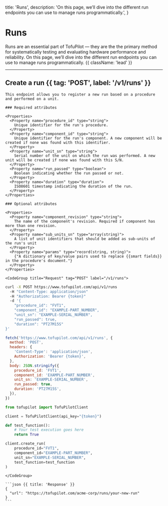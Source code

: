   title: 'Runs',
  description:
    'On this page, we’ll dive into the different run endpoints you can use to manage runs programmatically.',
}

# Runs

Runs are an essential part of TofuPilot — they are the the primary method for systematically testing and evaluating hardware performance and reliability. On this page, we’ll dive into the different run endpoints you can use to manage runs programmatically. {{ className: 'lead' }}

---

## Create a run {{ tag: 'POST', label: '/v1/runs' }}

<Row>
  <Col>

    This endpoint allows you to register a new run based on a procedure and performed on a unit.

    ### Required attributes

    <Properties>
      <Property name="procedure_id" type="string">
        Unique identifier for the run's procedure.
      </Property>
      <Property name="component_id" type="string">
        Unique identifier for the run's component. A new component will be created if none was found with this identifier.
      </Property>
      <Property name="unit_sn" type="string">
        Serial number of the unit on which the run was performed. A new unit will be created if none was found with this S/N.
      </Property>
      <Property name="run_passed" type="boolean">
        Boolean indicating whether the run passed or not.
      </Property>
      <Property name="duration" type="duration">
        ISO8601 timestamp indicating the duration of the run.
      </Property>
    </Properties>

    ### Optional attributes

    <Properties>
      <Property name="component_revision" type="string">
        The name of the component's revision. Required if component has more than one revision.
      </Property>
      <Property name="sub_units_sn" type="array(string)">
        A list of unit identifiers that should be added as sub-units of the run's unit
      </Property>
      <Property name="params" type="record(string, string)">
        {"A dictionary of key/value pairs used to replace {{smart fields}} in the procedure's document."}
      </Property>
    </Properties>

  </Col>
  <Col sticky>

    <CodeGroup title="Request" tag="POST" label="/v1/runs">

```bash {{ title: 'cURL' }}
curl -X POST https://www.tofupilot.com/api/v1/runs
  -H "Content-Type: application/json"
  -H "Authorization: Bearer {token}"
  -d '{
    "procedure_id": "FVT1",
    "component_id": "EXAMPLE-PART_NUMBER",
    "unit_sn": "EXAMPLE-SERIAL_NUMBER",
    "run_passed": true,
    "duration": "PT27M15S"
}'
```

```js
fetch('https://www.tofupilot.com/api/v1/runs', {
  method: 'POST',
  headers: {
    'Content-Type': 'application/json',
    Authorization: 'Bearer {token}',
  },
  body: JSON.stringify({
    procedure_id: 'FVT1',
    component_id: 'EXAMPLE-PART_NUMBER',
    unit_sn: 'EXAMPLE-SERIAL_NUMBER',
    run_passed: true,
    duration: 'PT27M15S',
  }),
})
```

```python
from tofupilot import TofuPilotClient

client = TofuPilotClient(api_key="{token}")

def test_function():
    # Your test execution goes here
    return True

client.create_run(
    procedure_id="FVT1",
    component_id="EXAMPLE-PART_NUMBER",
    unit_sn="EXAMPLE-SERIAL_NUMBER",
    test_function=test_function
)
```

    </CodeGroup>

    ```json {{ title: 'Response' }}
    {
      "url": "https://tofupilot.com/acme-corp/runs/your-new-run"
    }
    ```

  </Col>
</Row>
